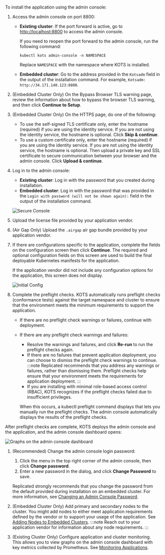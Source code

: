 To install the application using the admin console:

1. Access the admin console on port 8800:
   * **Existing cluster**: If the port forward is active, go to [http://localhost:8800](http://localhost:8800) to access the admin console.

      If you need to reopen the port forward to the admin console, run the following command:

      ```shell
      kubectl kots admin-console -n NAMESPACE
      ```
      Replace `NAMESPACE` with the namespace where KOTS is installed.

   * **Embedded cluster**: Go to the address provided in the `Kotsadm` field in the output of the installation command. For example, `Kotsadm: http://34.171.140.123:8800`.

1. (Embedded Cluster Only) On the Bypass Browser TLS warning page, review the information about how to bypass the browser TLS warning, and then click **Continue to Setup**.

1. (Embedded Cluster Only) On the HTTPS page, do one of the following:

    - To use the self-signed TLS certificate only, enter the hostname (required) if you are using the identity service. If you are not using the identity service, the hostname is optional. Click **Skip & continue**.
    - To use a custom certificate only, enter the hostname (required) if you are using the identity service. If you are not using the identity service, the hostname is optional. Then upload a private key and SSL certificate to secure communication between your browser and the admin console. Click **Upload & continue**.

1. Log in to the admin console:
   * **Existing cluster**: Log in with the password that you created during installation.
   * **Embedded cluster**: Log in with the password that was provided in the `Login with password (will not be shown again):` field in the output of the installation command.

   ![Secure Console](/images/secure-console.png)

1. Upload the license file provided by your application vendor.

1. (Air Gap Only) Upload the `.airgap` air gap bundle provided by your application vendor.

1. If there are configurations specific to the application, complete the fields on the configuration screen then click **Continue**. The required and optional configuration fields on this screen are used to build the final deployable Kubernetes manifests for the application.

   If the application vendor did not include any configuration options for the application, this screen does not display.

   ![Initial Config](/images/initial-config.png)

1. Complete the preflight checks. KOTS automatically runs preflight checks (conformance tests) against the target namespace and cluster to ensure that the environment meets the minimum requirements to support the application.

   * If there are no preflight check warnings or failures, continue with deployment.
   * If there are any preflight check warnings and failures:
      * Resolve the warnings and failures, and click **Re-run** to run the preflight checks again.
      * If there are no failures that prevent application deployment, you can choose to dismiss the preflight check warnings to continue.
      :::note
      Replicated recommends that you address any warnings or failures, rather than dismissing them. Preflight checks help ensure that your environment meets the requirements for application deployment.
      :::
      * If you are installing with minimal role-based access control (RBAC), KOTS recognizes if the preflight checks failed due to insufficient privileges.

      When this occurs, a kubectl preflight command displays that lets you manually run the preflight checks. The admin console automatically displays the results of the preflight checks.

  After preflight checks are complete, KOTS deploys the admin console and the application, and the admin console dashboard opens:

  ![Graphs on the admin console dashboard](/images/kotsadm-dashboard-graph.png)     

1. (Recommended) Change the admin console login password:
   1. Click the menu in the top right corner of the admin console, then click **Change password**.
   1. Enter a new password in the dialog, and click **Change Password** to save.

   Replicated strongly recommends that you change the password from the default provided during installation on an embedded cluster. For more information, see [Changing an Admin Console Password](auth-changing-passwords).

1. (Embedded Cluster Only) Add primary and secondary nodes to the cluster. You might add nodes to either meet application requirements defined by the vendor or to support your usage of the application. See [Adding Nodes to Embedded Clusters](cluster-management-add-nodes).
   :::note
   Reach out to your application vendor for information about any node requirements.
   :::
1. (Existing Cluster Only) Configure application and cluster monitoring. This allows you to view graphs on the admin console dashboard with key metrics collected by Prometheus. See [Monitoring Applications](monitoring-applications).

